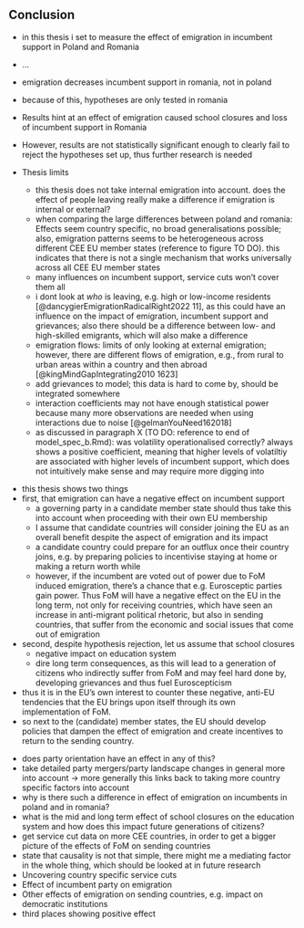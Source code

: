 ## Conclusion
<!-- Summary of thesis -->
- in this thesis i set to measure the effect of emigration in incumbent support in Poland and Romania
- …
- emigration decreases incumbent support in romania, not in poland
- because of this, hypotheses are only tested in romania
- Results hint at an effect of emigration caused school closures and loss of incumbent support in Romania
- However, results are not statistically significant enough to clearly fail to reject the hypotheses set up, thus further research is needed

- Thesis limits
	- this thesis does not take internal emigration into account. does the effect of people leaving really make a difference if emigration is internal or external?
	- when comparing the large differences between poland and romania: Effects seem country specific, no broad generalisations possible; also, emigration patterns seems to be heterogeneous across different CEE EU member states (reference to figure TO DO). this indicates that there is not a single mechanism that works universally across all CEE EU member states
	- many influences on incumbent support, service cuts won’t cover them all
	- i dont look at *who* is leaving, e.g. high or low-income residents [@dancygierEmigrationRadicalRight2022 11], as this could have an influence on the impact of emigration, incumbent support and grievances; also there should be a difference between low- and high-skilled emigrants, which will also make a difference
	- emigration flows: limits of only looking at external emigration; however, there are different flows of emigration, e.g., from rural to urban areas within a country and then abroad [@kingMindGapIntegrating2010 1623]
	- add grievances to model; this data is hard to come by, should be integrated somewhere
	- interaction coefficients may not have enough statistical power because many more observations are needed when using interactions due to noise [@gelmanYouNeed162018]
	- as discussed in paragraph X (TO DO: reference to end of model_spec_b.Rmd): was volatility operationalised correctly? always shows a positive coefficient, meaning that higher levels of volatiltiy are associated with higher levels of incumbent support, which does not intuitively make sense and may require more digging into

<!-- Interpreting results in the broader context of further European integration -->
- this thesis shows two things
- first, that emigration can have a negative effect on incumbent support
	- a governing party in a candidate member state should thus take this into account when proceeding with their own EU membership
	- I assume that candidate countries will consider joining the EU as an overall benefit despite the aspect of emigration and its impact
	- a candidate country could prepare for an outflux once their country joins, e.g. by preparing policies to incentivise staying at home or making a return worth while
	- however, if the incumbent are voted out of power due to FoM induced emigration, there’s a chance that e.g. Eurosceptic parties gain power. Thus FoM will have a negative effect on the EU in the long term, not only for receiving countries, which have seen an increase in anti-migrant political rhetoric, but also in sending countries, that suffer from the economic and social issues that come out of emigration
- second, despite hypothesis rejection, let us assume that school closures 
	- negative impact on education system
	- dire long term consequences, as this will lead to a generation of citizens who indirectly suffer from FoM and may feel hard done by, developing grievances and thus fuel Euroscepticism
- thus it is in the EU’s own interest to counter these negative, anti-EU tendencies that the EU brings upon itself through its own implementation of FoM.
- so next to the (candidate) member states, the EU should develop policies that dampen the effect of emigration and create incentives to return to the sending country.

<!-- Future research -->
- does party orientation have an effect in any of this?
- take detailed party mergers/party landscape changes in general more into account → more generally this links back to taking more country specific factors into account
- why is there such a difference in effect of emigration on incumbents in poland and in romania?
- what is the mid and long term effect of school closures on the education system and how does this impact future generations of citizens?
- get service cut data on more CEE countries, in order to get a bigger picture of the effects of FoM on sending countries
- state that causality is not that simple, there might me a mediating factor in the whole thing, which should be looked at in future research
- Uncovering country specific service cuts
- Effect of incumbent party on emigration
- Other effects of emigration on sending countries, e.g. impact on democratic institutions
- third places showing positive effect